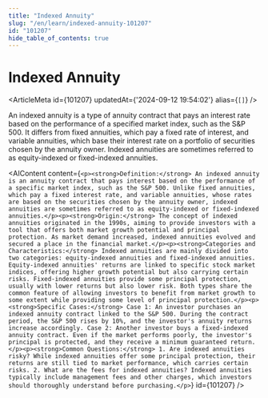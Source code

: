 ```yaml
---
title: "Indexed Annuity"
slug: "/en/learn/indexed-annuity-101207"
id: "101207"
hide_table_of_contents: true
---
```



# Indexed Annuity

<ArticleMeta id={101207} updatedAt={'2024-09-12 19:54:02'} alias={`[]`} />
<div className='border-solid border-b border-t-0 my-4 border-[var(--ifm-color-gray-300)]' />

An indexed annuity is a type of annuity contract that pays an interest rate based on the performance of a specified market index, such as the S&P 500. It differs from fixed annuities, which pay a fixed rate of interest, and variable annuities, which base their interest rate on a portfolio of securities chosen by the annuity owner. Indexed annuities are sometimes referred to as equity-indexed or fixed-indexed annuities.

<AIContent content={`<p><strong>Definition:</strong> An indexed annuity is an annuity contract that pays interest based on the performance of a specific market index, such as the S&P 500. Unlike fixed annuities, which pay a fixed interest rate, and variable annuities, whose rates are based on the securities chosen by the annuity owner, indexed annuities are sometimes referred to as equity-indexed or fixed-indexed annuities.</p><p><strong>Origin:</strong> The concept of indexed annuities originated in the 1990s, aiming to provide investors with a tool that offers both market growth potential and principal protection. As market demand increased, indexed annuities evolved and secured a place in the financial market.</p><p><strong>Categories and Characteristics:</strong> Indexed annuities are mainly divided into two categories: equity-indexed annuities and fixed-indexed annuities. Equity-indexed annuities' returns are linked to specific stock market indices, offering higher growth potential but also carrying certain risks. Fixed-indexed annuities provide some principal protection, usually with lower returns but also lower risk. Both types share the common feature of allowing investors to benefit from market growth to some extent while providing some level of principal protection.</p><p><strong>Specific Cases:</strong> Case 1: An investor purchases an indexed annuity contract linked to the S&P 500. During the contract period, the S&P 500 rises by 10%, and the investor's annuity returns increase accordingly. Case 2: Another investor buys a fixed-indexed annuity contract. Even if the market performs poorly, the investor's principal is protected, and they receive a minimum guaranteed return.</p><p><strong>Common Questions:</strong> 1. Are indexed annuities risky? While indexed annuities offer some principal protection, their returns are still tied to market performance, which carries certain risks. 2. What are the fees for indexed annuities? Indexed annuities typically include management fees and other charges, which investors should thoroughly understand before purchasing.</p>`} id={101207} />
